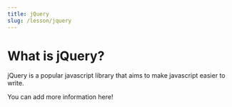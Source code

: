 ---
title: jQuery
slug: /lesson/jquery
---

# What is jQuery?

jQuery is a popular javascript library that aims to make javascript easier to write.      

You can add more information here!
